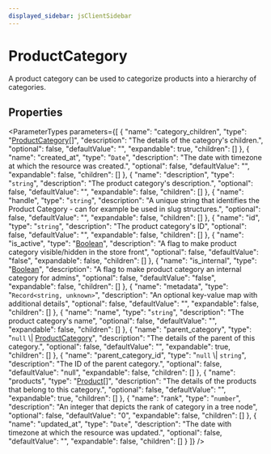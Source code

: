 ```yaml
---
displayed_sidebar: jsClientSidebar
---
```



# ProductCategory

A product category can be used to categorize products into a hierarchy of categories.

## Properties

<ParameterTypes parameters={[
  {
    "name": "category_children",
    "type": "[ProductCategory](internal.ProductCategory.mdx)[]",
    "description": "The details of the category's children.",
    "optional": false,
    "defaultValue": "",
    "expandable": true,
    "children": []
  },
  {
    "name": "created_at",
    "type": "`Date`",
    "description": "The date with timezone at which the resource was created.",
    "optional": false,
    "defaultValue": "",
    "expandable": false,
    "children": []
  },
  {
    "name": "description",
    "type": "`string`",
    "description": "The product category's description.",
    "optional": false,
    "defaultValue": "",
    "expandable": false,
    "children": []
  },
  {
    "name": "handle",
    "type": "`string`",
    "description": "A unique string that identifies the Product Category - can for example be used in slug structures.",
    "optional": false,
    "defaultValue": "",
    "expandable": false,
    "children": []
  },
  {
    "name": "id",
    "type": "`string`",
    "description": "The product category's ID",
    "optional": false,
    "defaultValue": "",
    "expandable": false,
    "children": []
  },
  {
    "name": "is_active",
    "type": "[Boolean](../../modules/internal.mdx#boolean)",
    "description": "A flag to make product category visible/hidden in the store front",
    "optional": false,
    "defaultValue": "false",
    "expandable": false,
    "children": []
  },
  {
    "name": "is_internal",
    "type": "[Boolean](../../modules/internal.mdx#boolean)",
    "description": "A flag to make product category an internal category for admins",
    "optional": false,
    "defaultValue": "false",
    "expandable": false,
    "children": []
  },
  {
    "name": "metadata",
    "type": "`Record<string, unknown>`",
    "description": "An optional key-value map with additional details",
    "optional": false,
    "defaultValue": "",
    "expandable": false,
    "children": []
  },
  {
    "name": "name",
    "type": "`string`",
    "description": "The product category's name",
    "optional": false,
    "defaultValue": "",
    "expandable": false,
    "children": []
  },
  {
    "name": "parent_category",
    "type": "`null` \\| [ProductCategory](internal.ProductCategory.mdx)",
    "description": "The details of the parent of this category.",
    "optional": false,
    "defaultValue": "",
    "expandable": true,
    "children": []
  },
  {
    "name": "parent_category_id",
    "type": "`null` \\| `string`",
    "description": "The ID of the parent category.",
    "optional": false,
    "defaultValue": "null",
    "expandable": false,
    "children": []
  },
  {
    "name": "products",
    "type": "[Product](internal.Product.mdx)[]",
    "description": "The details of the products that belong to this category.",
    "optional": false,
    "defaultValue": "",
    "expandable": true,
    "children": []
  },
  {
    "name": "rank",
    "type": "`number`",
    "description": "An integer that depicts the rank of category in a tree node",
    "optional": false,
    "defaultValue": "0",
    "expandable": false,
    "children": []
  },
  {
    "name": "updated_at",
    "type": "`Date`",
    "description": "The date with timezone at which the resource was updated.",
    "optional": false,
    "defaultValue": "",
    "expandable": false,
    "children": []
  }
]} />
